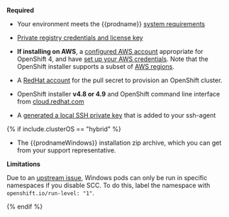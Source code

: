 **Required**

- Your environment meets the {{prodname}} [system requirements](/getting-started/openshift/requirements)

- [Private registry credentials and license key](../../../calico-enterprise/getting-started/calico-enterprise.mdx)

- **If installing on AWS**, a [configured AWS account](https://docs.openshift.com/container-platform/4.2/installing/installing_aws/installing-aws-account.html) appropriate for OpenShift 4,
  and have [set up your AWS credentials](https://docs.aws.amazon.com/sdk-for-java/v1/developer-guide/setup-credentials.html). Note that the OpenShift installer supports a subset of [AWS regions](https://docs.openshift.com/container-platform/4.3/installing/installing_aws/installing-aws-account.html#installation-aws-regions_installing-aws-account).

- A [RedHat account](https://cloud.redhat.com/) for the pull secret to provision an OpenShift cluster.

- OpenShift installer **v4.8 or 4.9** and OpenShift command line interface from [cloud.redhat.com](https://cloud.redhat.com/openshift/install/aws/installer-provisioned)

- A [generated a local SSH private key](https://docs.openshift.com/container-platform/4.1/installing/installing_aws/installing-aws-default.html#ssh-agent-using_installing-aws-default) that is added to your ssh-agent

{% if include.clusterOS == "hybrid" %}
- The {{prodnameWindows}} installation zip archive, which you can get from your support representative.

**Limitations**

Due to an [upstream issue](https://bugzilla.redhat.com/show_bug.cgi?id=1768858), Windows pods can only be run in specific namespaces if you disable SCC.
To do this, label the namespace with `openshift.io/run-level: "1"`.

{% endif %}
